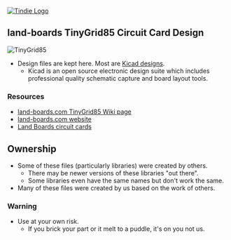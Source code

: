 <a href="https://www.tindie.com/products/land_boards/tinygrid85-attiny85-board-with-prototyping-area/" >
<img src="http://land-boards.com/blwiki/images/e/eb/Tindie-larges-v2.png" alt="Tindie Logo">
</img></a>

== land-boards TinyGrid85 Circuit Card Design ==

<img src="http://land-boards.com/blwiki/images/f/f9/TinyGrid85-X2-cca-001.JPG" alt="TinyGrid85"></img>

* Design files are kept here. Most are [http://www.kicad-pcb.org/display/KICAD/KiCad+EDA+Software+Suite/ Kicad designs].
** Kicad is an open source electronic design suite which includes professional quality schematic capture and board layout tools.

=== Resources ===

* [http://land-boards.com/blwiki/index.php?title=TinyGrid85 land-boards.com TinyGrid85 Wiki page]
* [http://land-boards.com/content/ land-boards.com website]
* [http://land-boards.com/blwiki/index.php Land Boards circuit cards]

== Ownership ==

* Some of these files (particularly libraries) were created by others.
** There may be newer versions of these libraries "out there".
** Some libraries even have the same names but don't work the same.
* Many of these files were created by us based on the work of others.

=== Warning ===

* Use at your own risk.
** If you brick your part or it melt to a puddle, it's on you not us.
